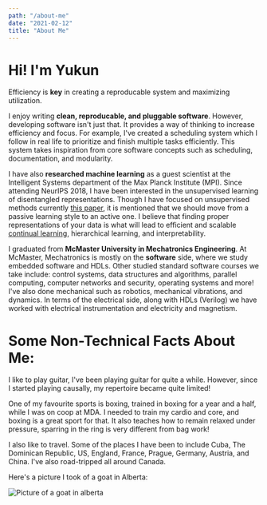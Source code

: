 ```yaml
---
path: "/about-me"
date: "2021-02-12"
title: "About Me"
---
```

# Hi! I'm **Yukun**

Efficiency is **key** in creating a reproducable system and maximizing utilization.

I enjoy writing **clean, reproducable, and pluggable software**. However, developing software isn't just that. It provides a way of thinking to increase efficiency and focus. For example, I've created a scheduling system which I follow in real life to prioritize and finish multiple tasks efficiently. This system takes inspiration from core software concepts such as scheduling, documentation, and modularity.

I have also **researched machine learning** as a guest scientist at the Intelligent Systems department of the Max Planck Institute (MPI). Since attending NeurIPS 2018, I have been interested in the unsupervised learning of disentangled representations. Though I have focused on unsupervised methods currently [this paper](https://arxiv.org/pdf/1812.02230.pdf), it is mentioned that we should move from a passive learning style to an active one. I believe that finding proper representations
of your data is what will lead to efficient and scalable
[continual learning](https://papers.nips.cc/paper/8193-life-long-disentangled-representation-learning-with-cross-domain-latent-homologies.pdf), hierarchical learning, and interpretability.

I graduated from **McMaster University in Mechatronics Engineering**. At McMaster, Mechatronics is mostly on the **software** side, where we study embedded software and HDLs. Other studied standard software courses we take include: control systems, data structures and algorithms, parallel computing, computer networks and security, operating systems and more! I've also done mechanical such as robotics, mechanical vibrations, and dynamics. In terms of the electrical side, along with HDLs (Verilog) we have worked with electrical instrumentation and electricity and magnetism. 


# Some Non-Technical Facts About Me:


I like to play guitar, I've been playing guitar for quite a while. However, since I started playing causally, my repertoire became quite limited!

One of my favourite sports is boxing, trained in boxing for a year and a half, while I was on coop at MDA. I needed to train my cardio and core, and boxing is a great sport for that. It also teaches how to remain relaxed under pressure, sparring in the ring is very different from bag work!

I also like to travel. Some of the places I have been to include Cuba, The Dominican Republic, US, England, France, Prague, Germany, Austria, and China. I've also road-tripped all around Canada.


Here's a picture I took of a goat in Alberta:


![Picture of a goat in alberta](./images/goat.jpg)